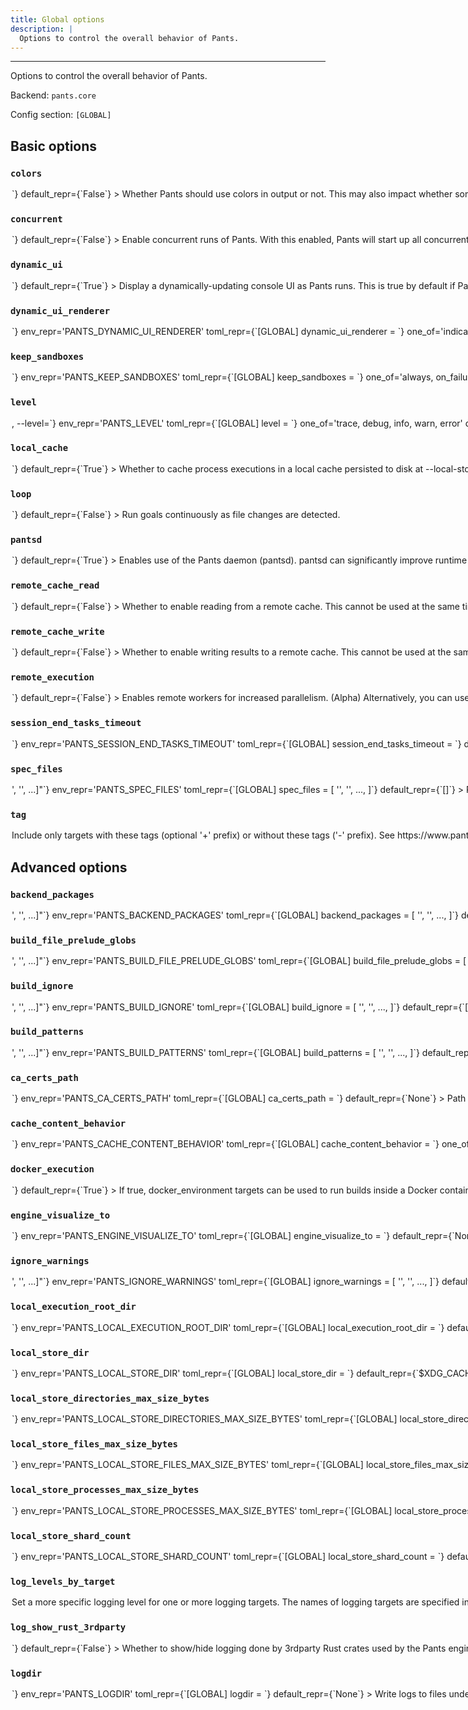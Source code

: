 ```yaml
---
title: Global options
description: |
  Options to control the overall behavior of Pants.
---
```



---

Options to control the overall behavior of Pants.

Backend: <span className="color--primary">`pants.core`</span>

Config section: <span className="color--primary">`[GLOBAL]`</span>

<span className={styles.options}>

## Basic options

### `colors`

<Option
  cli_repr={`--[no-]colors`}
  env_repr='PANTS_COLORS'
  toml_repr={`[GLOBAL]
colors = <bool>`}
  default_repr={`False`}
>

Whether Pants should use colors in output or not. This may also impact whether some tools Pants runs use color.

When unset, this value defaults based on whether the output destination supports color.

</Option>

### `concurrent`

<Option
  cli_repr={`--[no-]concurrent`}
  env_repr='PANTS_CONCURRENT'
  toml_repr={`[GLOBAL]
concurrent = <bool>`}
  default_repr={`False`}
>

Enable concurrent runs of Pants. With this enabled, Pants will start up all concurrent invocations (e.g. in other terminals) without pantsd. As a result, enabling this option will increase the per-run startup cost, but will not block subsequent invocations.

</Option>

### `dynamic_ui`

<Option
  cli_repr={`--[no-]dynamic-ui`}
  env_repr='PANTS_DYNAMIC_UI'
  toml_repr={`[GLOBAL]
dynamic_ui = <bool>`}
  default_repr={`True`}
>

Display a dynamically-updating console UI as Pants runs. This is true by default if Pants detects a TTY and there is no &#x27;CI&#x27; environment variable indicating that Pants is running in a continuous integration environment.

</Option>

### `dynamic_ui_renderer`

<Option
  cli_repr={`--dynamic-ui-renderer=<DynamicUIRenderer>`}
  env_repr='PANTS_DYNAMIC_UI_RENDERER'
  toml_repr={`[GLOBAL]
dynamic_ui_renderer = <DynamicUIRenderer>`}
  one_of='indicatif-spinner, experimental-prodash'
  default_repr={`indicatif-spinner`}
>

If `--dynamic-ui` is enabled, selects the renderer.

</Option>

### `keep_sandboxes`

<Option
  cli_repr={`--keep-sandboxes=<KeepSandboxes>`}
  env_repr='PANTS_KEEP_SANDBOXES'
  toml_repr={`[GLOBAL]
keep_sandboxes = <KeepSandboxes>`}
  one_of='always, on_failure, never'
  default_repr={`never`}
>

Controls whether Pants will clean up local directories used as chroots for running processes.

Pants will log their location so that you can inspect the chroot, and run the `__run.sh` script to recreate the process using the same argv and environment variables used by Pants. This option is useful for debugging.

</Option>

### `level`

<Option
  cli_repr={`-l=<LogLevel>, --level=<LogLevel>`}
  env_repr='PANTS_LEVEL'
  toml_repr={`[GLOBAL]
level = <LogLevel>`}
  one_of='trace, debug, info, warn, error'
  default_repr={`info`}
>

Set the logging level.

</Option>

### `local_cache`

<Option
  cli_repr={`--[no-]local-cache`}
  env_repr='PANTS_LOCAL_CACHE'
  toml_repr={`[GLOBAL]
local_cache = <bool>`}
  default_repr={`True`}
>

Whether to cache process executions in a local cache persisted to disk at `--local-store-dir`.

</Option>

### `loop`

<Option
  cli_repr={`--[no-]loop`}
  env_repr='PANTS_LOOP'
  toml_repr={`[GLOBAL]
loop = <bool>`}
  default_repr={`False`}
>

Run goals continuously as file changes are detected.

</Option>

### `pantsd`

<Option
  cli_repr={`--[no-]pantsd`}
  env_repr='PANTS_PANTSD'
  toml_repr={`[GLOBAL]
pantsd = <bool>`}
  default_repr={`True`}
>

Enables use of the Pants daemon (pantsd). pantsd can significantly improve runtime performance by lowering per-run startup cost, and by memoizing filesystem operations and rule execution.

</Option>

### `remote_cache_read`

<Option
  cli_repr={`--[no-]remote-cache-read`}
  env_repr='PANTS_REMOTE_CACHE_READ'
  toml_repr={`[GLOBAL]
remote_cache_read = <bool>`}
  default_repr={`False`}
>

Whether to enable reading from a remote cache.

This cannot be used at the same time as `[GLOBAL].remote_execution`.

</Option>

### `remote_cache_write`

<Option
  cli_repr={`--[no-]remote-cache-write`}
  env_repr='PANTS_REMOTE_CACHE_WRITE'
  toml_repr={`[GLOBAL]
remote_cache_write = <bool>`}
  default_repr={`False`}
>

Whether to enable writing results to a remote cache.

This cannot be used at the same time as `[GLOBAL].remote_execution`.

</Option>

### `remote_execution`

<Option
  cli_repr={`--[no-]remote-execution`}
  env_repr='PANTS_REMOTE_EXECUTION'
  toml_repr={`[GLOBAL]
remote_execution = <bool>`}
  default_repr={`False`}
>

Enables remote workers for increased parallelism. (Alpha)

Alternatively, you can use `[GLOBAL].remote_cache_read` and `[GLOBAL].remote_cache_write` to still run everything locally, but to use a remote cache.

</Option>

### `session_end_tasks_timeout`

<Option
  cli_repr={`--session-end-tasks-timeout=<float>`}
  env_repr='PANTS_SESSION_END_TASKS_TIMEOUT'
  toml_repr={`[GLOBAL]
session_end_tasks_timeout = <float>`}
  default_repr={`3.0`}
>

The time in seconds to wait for still-running &#x22;session end&#x22; tasks to complete before finishing completion of a Pants invocation. &#x22;Session end&#x22; tasks include, for example, writing data that was generated during the applicable Pants invocation to a configured remote cache.

</Option>

### `spec_files`

<Option
  cli_repr={`--spec-files="['<str>', '<str>', ...]"`}
  env_repr='PANTS_SPEC_FILES'
  toml_repr={`[GLOBAL]
spec_files = [
    '<str>',
    '<str>',
    ...,
]`}
  default_repr={`[]`}
>

Read additional specs (target addresses, files, and/or globs), one per line, from these files.

</Option>

### `tag`

<Option
  cli_repr={`--tag="[[+-]tag1,tag2,..., [+-]tag1,tag2,..., ...]"`}
  env_repr='PANTS_TAG'
  toml_repr={`[GLOBAL]
tag = [
    [+-]tag1,tag2,...,
    [+-]tag1,tag2,...,
    ...,
]`}
  default_repr={`[]`}
>

Include only targets with these tags (optional &#x27;+&#x27; prefix) or without these tags (&#x27;-&#x27; prefix). See https://www.pantsbuild.org/v2.19/docs/advanced-target-selection.

</Option>

## Advanced options

### `backend_packages`

<Option
  cli_repr={`--backend-packages="['<str>', '<str>', ...]"`}
  env_repr='PANTS_BACKEND_PACKAGES'
  toml_repr={`[GLOBAL]
backend_packages = [
    '<str>',
    '<str>',
    ...,
]`}
  default_repr={`[]`}
>

Register functionality from these backends.

The backend packages must be present on the PYTHONPATH, typically because they are in the Pants core dist, in a plugin dist, or available as sources in the repo.

</Option>

### `build_file_prelude_globs`

<Option
  cli_repr={`--build-file-prelude-globs="['<str>', '<str>', ...]"`}
  env_repr='PANTS_BUILD_FILE_PRELUDE_GLOBS'
  toml_repr={`[GLOBAL]
build_file_prelude_globs = [
    '<str>',
    '<str>',
    ...,
]`}
  default_repr={`[]`}
>

Python files to evaluate and whose symbols should be exposed to all BUILD files. See https://www.pantsbuild.org/v2.19/docs/macros.

</Option>

### `build_ignore`

<Option
  cli_repr={`--build-ignore="['<str>', '<str>', ...]"`}
  env_repr='PANTS_BUILD_IGNORE'
  toml_repr={`[GLOBAL]
build_ignore = [
    '<str>',
    '<str>',
    ...,
]`}
  default_repr={`[]`}
>

Path globs or literals to ignore when identifying BUILD files.

This does not affect any other filesystem operations; use `--pants-ignore` for that instead.

</Option>

### `build_patterns`

<Option
  cli_repr={`--build-patterns="['<str>', '<str>', ...]"`}
  env_repr='PANTS_BUILD_PATTERNS'
  toml_repr={`[GLOBAL]
build_patterns = [
    '<str>',
    '<str>',
    ...,
]`}
  default_repr={`[\n  "BUILD",\n  "BUILD.*"\n]`}
>

The naming scheme for BUILD files, i.e. where you define targets.

This only sets the naming scheme, not the directory paths to look for. To add ignore patterns, use the option `[GLOBAL].build_ignore`.

You may also need to update the option `[tailor].build_file_name` so that it is compatible with this option.

</Option>

### `ca_certs_path`

<Option
  cli_repr={`--ca-certs-path=<str>`}
  env_repr='PANTS_CA_CERTS_PATH'
  toml_repr={`[GLOBAL]
ca_certs_path = <str>`}
  default_repr={`None`}
>

Path to a file containing PEM-format CA certificates used for verifying secure connections when downloading files required by a build.

Even when using the `docker_environment` and `remote_environment` targets, this path will be read from the local host, and those certs will be used in the environment.

This option cannot be overridden via environment targets, so if you need a different value than what the rest of your organization is using, override the value via an environment variable, CLI argument, or `.pants.rc` file. See https://www.pantsbuild.org/v2.19/docs/options.

</Option>

### `cache_content_behavior`

<Option
  cli_repr={`--cache-content-behavior=<CacheContentBehavior>`}
  env_repr='PANTS_CACHE_CONTENT_BEHAVIOR'
  toml_repr={`[GLOBAL]
cache_content_behavior = <CacheContentBehavior>`}
  one_of='fetch, validate, defer'
  default_repr={`fetch`}
>

Controls how the content of cache entries is handled during process execution.

When using a remote cache, the `fetch` behavior will fetch remote cache content from the remote store before considering the cache lookup a hit, while the `validate` behavior will only validate (for either a local or remote cache) that the content exists, without fetching it.

The `defer` behavior, on the other hand, will neither fetch nor validate the cache content before calling a cache hit a hit. This &#x22;defers&#x22; actually fetching the cache entry until Pants needs it (which may be never).

The `defer` mode is the most network efficient (because it will completely skip network requests in many cases), followed by the `validate` mode (since it can still skip fetching the content if no consumer ends up needing it). But both the `validate` and `defer` modes rely on an experimental feature called &#x22;backtracking&#x22; to attempt to recover if content later turns out to be missing (`validate` has a much narrower window for backtracking though, since content would need to disappear between validation and consumption: generally, within one `pantsd` session).

</Option>

### `docker_execution`

<Option
  cli_repr={`--[no-]docker-execution`}
  env_repr='PANTS_DOCKER_EXECUTION'
  toml_repr={`[GLOBAL]
docker_execution = <bool>`}
  default_repr={`True`}
>

If true, `docker_environment` targets can be used to run builds inside a Docker container.

If false, anytime a `docker_environment` target is used, Pants will instead fallback to whatever the target&#x27;s `fallback_environment` field is set to.

This can be useful, for example, if you want to always use Docker locally, but disable it in CI, or vice versa.

</Option>

### `engine_visualize_to`

<Option
  cli_repr={`--engine-visualize-to=<dir_option>`}
  env_repr='PANTS_ENGINE_VISUALIZE_TO'
  toml_repr={`[GLOBAL]
engine_visualize_to = <dir_option>`}
  default_repr={`None`}
>

A directory to write execution and rule graphs to as `dot` files. The contents of the directory will be overwritten if any filenames collide.

</Option>

### `ignore_warnings`

<Option
  cli_repr={`--ignore-warnings="['<str>', '<str>', ...]"`}
  env_repr='PANTS_IGNORE_WARNINGS'
  toml_repr={`[GLOBAL]
ignore_warnings = [
    '<str>',
    '<str>',
    ...,
]`}
  default_repr={`[]`}
>

Ignore logs and warnings matching these strings.

Normally, Pants will look for literal matches from the start of the log/warning message, but you can prefix the ignore with `$regex$` for Pants to instead treat your string as a regex pattern. For example:

```
ignore_warnings = [
    "DEPRECATED: option 'config' in scope 'flake8' will be removed",
    '$regex$:No files\s*'
]
```

</Option>

### `local_execution_root_dir`

<Option
  cli_repr={`--local-execution-root-dir=<str>`}
  env_repr='PANTS_LOCAL_EXECUTION_ROOT_DIR'
  toml_repr={`[GLOBAL]
local_execution_root_dir = <str>`}
  default_repr={`<tmp_dir>`}
>

Directory to use for local process execution sandboxing.

The path may be absolute or relative. If the directory is within the build root, be sure to include it in `--pants-ignore`.

</Option>

### `local_store_dir`

<Option
  cli_repr={`--local-store-dir=<str>`}
  env_repr='PANTS_LOCAL_STORE_DIR'
  toml_repr={`[GLOBAL]
local_store_dir = <str>`}
  default_repr={`$XDG_CACHE_HOME/pants/lmdb_store`}
>

Directory to use for the local file store, which stores the results of subprocesses run by Pants.

The path may be absolute or relative. If the directory is within the build root, be sure to include it in `--pants-ignore`.

</Option>

### `local_store_directories_max_size_bytes`

<Option
  cli_repr={`--local-store-directories-max-size-bytes=<int>`}
  env_repr='PANTS_LOCAL_STORE_DIRECTORIES_MAX_SIZE_BYTES'
  toml_repr={`[GLOBAL]
local_store_directories_max_size_bytes = <int>`}
  default_repr={`16000000000`}
>

The maximum size in bytes of the local store containing directories. Stored below `--local-store-dir`.

</Option>

### `local_store_files_max_size_bytes`

<Option
  cli_repr={`--local-store-files-max-size-bytes=<int>`}
  env_repr='PANTS_LOCAL_STORE_FILES_MAX_SIZE_BYTES'
  toml_repr={`[GLOBAL]
local_store_files_max_size_bytes = <int>`}
  default_repr={`256000000000`}
>

The maximum size in bytes of the local store containing files. Stored below `--local-store-dir`.

NB: This size value bounds the total size of all files, but (due to sharding of the store on disk) it also bounds the per-file size to (VALUE / `--local-store-shard-count`).

This value doesn&#x27;t reflect space allocated on disk, or RAM allocated (it may be reflected in VIRT but not RSS). However, the default is lower than you might otherwise choose because macOS creates core dumps that include MMAP&#x27;d pages, and setting this too high might cause core dumps to use an unreasonable amount of disk if they are enabled.

</Option>

### `local_store_processes_max_size_bytes`

<Option
  cli_repr={`--local-store-processes-max-size-bytes=<int>`}
  env_repr='PANTS_LOCAL_STORE_PROCESSES_MAX_SIZE_BYTES'
  toml_repr={`[GLOBAL]
local_store_processes_max_size_bytes = <int>`}
  default_repr={`16000000000`}
>

The maximum size in bytes of the local store containing process cache entries. Stored below `--local-store-dir`.

</Option>

### `local_store_shard_count`

<Option
  cli_repr={`--local-store-shard-count=<int>`}
  env_repr='PANTS_LOCAL_STORE_SHARD_COUNT'
  toml_repr={`[GLOBAL]
local_store_shard_count = <int>`}
  default_repr={`16`}
>

The number of LMDB shards created for the local store. This setting also impacts the maximum size of stored files: see `--local-store-files-max-size-bytes` for more information.

Because LMDB allows only one simultaneous writer per database, the store is split into multiple shards to allow for more concurrent writers. The faster your disks are, the fewer shards you are likely to need for performance.

NB: After changing this value, you will likely want to manually clear the `--local-store-dir` directory to clear the space used by old shard layouts.

</Option>

### `log_levels_by_target`

<Option
  cli_repr={`--log-levels-by-target="{'key1': val1, 'key2': val2, ...}"`}
  env_repr='PANTS_LOG_LEVELS_BY_TARGET'
  toml_repr={`[GLOBAL.log_levels_by_target]
key1 = val1
key2 = val2
...`}
  default_repr={`{}`}
>

Set a more specific logging level for one or more logging targets. The names of logging targets are specified in log strings when the --show-log-target option is set. The logging levels are one of: &#x22;error&#x22;, &#x22;warn&#x22;, &#x22;info&#x22;, &#x22;debug&#x22;, &#x22;trace&#x22;. All logging targets not specified here use the global log level set with `--level`. For example, you can set `--log-levels-by-target='{"workunit_store": "info", "pants.engine.rules": "warn"}'`.

</Option>

### `log_show_rust_3rdparty`

<Option
  cli_repr={`--[no-]log-show-rust-3rdparty`}
  env_repr='PANTS_LOG_SHOW_RUST_3RDPARTY'
  toml_repr={`[GLOBAL]
log_show_rust_3rdparty = <bool>`}
  default_repr={`False`}
>

Whether to show/hide logging done by 3rdparty Rust crates used by the Pants engine.

</Option>

### `logdir`

<Option
  cli_repr={`--logdir=<dir>`}
  env_repr='PANTS_LOGDIR'
  toml_repr={`[GLOBAL]
logdir = <dir>`}
  default_repr={`None`}
>

Write logs to files under this directory.

</Option>

### `loop_max`

<Option
  cli_repr={`--loop-max=<int>`}
  env_repr='PANTS_LOOP_MAX'
  toml_repr={`[GLOBAL]
loop_max = <int>`}
  default_repr={`4294967296`}
>

The maximum number of times to loop when `--loop` is specified.

</Option>

### `named_caches_dir`

<Option
  cli_repr={`--named-caches-dir=<str>`}
  env_repr='PANTS_NAMED_CACHES_DIR'
  toml_repr={`[GLOBAL]
named_caches_dir = <str>`}
  default_repr={`$XDG_CACHE_HOME/pants/named_caches`}
>

Directory to use for named global caches for tools and processes with trusted, concurrency-safe caches.

The path may be absolute or relative. If the directory is within the build root, be sure to include it in `--pants-ignore`.

</Option>

### `pants_bin_name`

<Option
  cli_repr={`--pants-bin-name=<str>`}
  env_repr='PANTS_BIN_NAME'
  toml_repr={`[GLOBAL]
pants_bin_name = <str>`}
  default_repr={`pants`}
>

The name of the script or binary used to invoke Pants. Useful when printing help messages.

</Option>

### `pants_config_files`

<Option
  cli_repr={`--pants-config-files="['<str>', '<str>', ...]"`}
  env_repr='PANTS_CONFIG_FILES'
  toml_repr={`[GLOBAL]
pants_config_files = [
    '<str>',
    '<str>',
    ...,
]`}
  default_repr={`[\n  "<buildroot>/pants.toml"\n]`}
>

Paths to Pants config files. This may only be set through the environment variable `PANTS_CONFIG_FILES` and the command line argument `--pants-config-files`; it will be ignored if in a config file like `pants.toml`.

</Option>

### `pants_distdir`

<Option
  cli_repr={`--pants-distdir=<dir>`}
  env_repr='PANTS_DISTDIR'
  toml_repr={`[GLOBAL]
pants_distdir = <dir>`}
  default_repr={`<buildroot>/dist`}
>

Write end products, such as the results of `pants package`, to this dir.

</Option>

### `pants_ignore`

<Option
  cli_repr={`--pants-ignore="['<str>', '<str>', ...]"`}
  env_repr='PANTS_IGNORE'
  toml_repr={`[GLOBAL]
pants_ignore = [
    '<str>',
    '<str>',
    ...,
]`}
  default_repr={`[\n  ".*/",\n  "/dist/",\n  "__pycache__",\n  "!.semgrep/"\n]`}
>

Paths to ignore for all filesystem operations performed by pants (e.g. BUILD file scanning, glob matching, etc).

Patterns use the gitignore syntax (https://git-scm.com/docs/gitignore). The `pants_distdir` and `pants_workdir` locations are automatically ignored.

`pants_ignore` can be used in tandem with `pants_ignore_use_gitignore`; any rules specified here are applied after rules specified in a .gitignore file.

</Option>

### `pants_ignore_use_gitignore`

<Option
  cli_repr={`--[no-]pants-ignore-use-gitignore`}
  env_repr='PANTS_IGNORE_USE_GITIGNORE'
  toml_repr={`[GLOBAL]
pants_ignore_use_gitignore = <bool>`}
  default_repr={`True`}
>

Include patterns from `.gitignore`, `.git/info/exclude`, and the global gitignore files in the option `[GLOBAL].pants_ignore`, which is used for Pants to ignore filesystem operations on those patterns.

Patterns from `[GLOBAL].pants_ignore` take precedence over these files&#x27; rules. For example, you can use `!my_pattern` in `pants_ignore` to have Pants operate on files that are gitignored.

Warning: this does not yet support reading nested gitignore files.

</Option>

### `pants_physical_workdir_base`

<Option
  cli_repr={`--pants-physical-workdir-base=<dir>`}
  env_repr='PANTS_PHYSICAL_WORKDIR_BASE'
  toml_repr={`[GLOBAL]
pants_physical_workdir_base = <dir>`}
  default_repr={`None`}
>

When set, a base directory in which to store `--pants-workdir` contents. If this option is a set, the workdir will be created as symlink into a per-workspace subdirectory.

</Option>

### `pants_subprocessdir`

<Option
  cli_repr={`--pants-subprocessdir=<str>`}
  env_repr='PANTS_SUBPROCESSDIR'
  toml_repr={`[GLOBAL]
pants_subprocessdir = <str>`}
  default_repr={`<buildroot>/.pants.d/pids`}
>

The directory to use for tracking subprocess metadata. This should live outside of the dir used by `pants_workdir` to allow for tracking subprocesses that outlive the workdir data.

</Option>

### `pants_version`

<Option
  cli_repr={`--pants-version=<str>`}
  env_repr='PANTS_VERSION'
  toml_repr={`[GLOBAL]
pants_version = <str>`}
  default_repr={`<pants_version>`}
>

Use this Pants version. Note that Pants only uses this to verify that you are using the requested version, as Pants cannot dynamically change the version it is using once the program is already running.

If you use the `pants` script from https://www.pantsbuild.org/v2.19/docs/installation, however, changing the value in your `pants.toml` will cause the new version to be installed and run automatically.

Run `pants --version` to check what is being used.

</Option>

### `pants_workdir`

<Option
  cli_repr={`--pants-workdir=<dir>`}
  env_repr='PANTS_WORKDIR'
  toml_repr={`[GLOBAL]
pants_workdir = <dir>`}
  default_repr={`<buildroot>/.pants.d/workdir`}
>

Write intermediate logs and output files to this dir.

</Option>

### `pantsd_invalidation_globs`

<Option
  cli_repr={`--pantsd-invalidation-globs="['<str>', '<str>', ...]"`}
  env_repr='PANTS_PANTSD_INVALIDATION_GLOBS'
  toml_repr={`[GLOBAL]
pantsd_invalidation_globs = [
    '<str>',
    '<str>',
    ...,
]`}
  default_repr={`[]`}
>

Filesystem events matching any of these globs will trigger a daemon restart. Pants&#x27;s own code, plugins, and `--pants-config-files` are inherently invalidated.

</Option>

### `pantsd_max_memory_usage`

<Option
  cli_repr={`--pantsd-max-memory-usage=<memory_size>`}
  env_repr='PANTS_PANTSD_MAX_MEMORY_USAGE'
  toml_repr={`[GLOBAL]
pantsd_max_memory_usage = <memory_size>`}
  default_repr={`4GiB`}
>

The maximum memory usage of the pantsd process.

When the maximum memory is exceeded, the daemon will restart gracefully, although all previous in-memory caching will be lost. Setting too low means that you may miss out on some caching, whereas setting too high may over-consume resources and may result in the operating system killing Pantsd due to memory overconsumption (e.g. via the OOM killer).

You can suffix with `GiB`, `MiB`, `KiB`, or `B` to indicate the unit, e.g. `2GiB` or `2.12GiB`. A bare number will be in bytes.

There is at most one pantsd process per workspace.

</Option>

### `pantsd_pailgun_port`

<Option
  cli_repr={`--pantsd-pailgun-port=<int>`}
  env_repr='PANTS_PANTSD_PAILGUN_PORT'
  toml_repr={`[GLOBAL]
pantsd_pailgun_port = <int>`}
  default_repr={`0`}
>

The port to bind the Pants nailgun server to. Defaults to a random port.

</Option>

### `pantsd_timeout_when_multiple_invocations`

<Option
  cli_repr={`--pantsd-timeout-when-multiple-invocations=<float>`}
  env_repr='PANTS_PANTSD_TIMEOUT_WHEN_MULTIPLE_INVOCATIONS'
  toml_repr={`[GLOBAL]
pantsd_timeout_when_multiple_invocations = <float>`}
  default_repr={`60.0`}
>

The maximum amount of time to wait for the invocation to start until raising a timeout exception. Because pantsd currently does not support parallel runs, any prior running Pants command must be finished for the current one to start. To never timeout, use the value -1.

</Option>

### `pantsrc`

<Option
  cli_repr={`--[no-]pantsrc`}
  env_repr='PANTS_PANTSRC'
  toml_repr={`[GLOBAL]
pantsrc = <bool>`}
  default_repr={`True`}
>

Use pantsrc files located at the paths specified in the global option `pantsrc_files`.

</Option>

### `pantsrc_files`

<Option
  cli_repr={`--pantsrc-files="[<path>, <path>, ...]"`}
  env_repr='PANTS_PANTSRC_FILES'
  toml_repr={`[GLOBAL]
pantsrc_files = [
    <path>,
    <path>,
    ...,
]`}
  default_repr={`[\n  "/etc/pantsrc",\n  "~/.pants.rc",\n  ".pants.rc"\n]`}
>

Override config with values from these files, using syntax matching that of `--pants-config-files`.

</Option>

### `plugins`

<Option
  cli_repr={`--plugins="['<str>', '<str>', ...]"`}
  env_repr='PANTS_PLUGINS'
  toml_repr={`[GLOBAL]
plugins = [
    '<str>',
    '<str>',
    ...,
]`}
  default_repr={`[]`}
>

Allow backends to be loaded from these plugins (usually released through PyPI). The default backends for each plugin will be loaded automatically. Other backends in a plugin can be loaded by listing them in `backend_packages` in the `[GLOBAL]` scope.

</Option>

### `plugins_force_resolve`

<Option
  cli_repr={`--[no-]plugins-force-resolve`}
  env_repr='PANTS_PLUGINS_FORCE_RESOLVE'
  toml_repr={`[GLOBAL]
plugins_force_resolve = <bool>`}
  default_repr={`False`}
>

Re-resolve plugins, even if previously resolved.

</Option>

### `print_stacktrace`

<Option
  cli_repr={`--[no-]print-stacktrace`}
  env_repr='PANTS_PRINT_STACKTRACE'
  toml_repr={`[GLOBAL]
print_stacktrace = <bool>`}
  default_repr={`False`}
>

Print the full exception stack trace for any errors.

</Option>

### `process_execution_cache_namespace`

<Option
  cli_repr={`--process-execution-cache-namespace=<str>`}
  env_repr='PANTS_PROCESS_EXECUTION_CACHE_NAMESPACE'
  toml_repr={`[GLOBAL]
process_execution_cache_namespace = <str>`}
  default_repr={`None`}
>

The cache namespace for process execution. Change this value to invalidate every artifact&#x27;s execution, or to prevent process cache entries from being (re)used for different usecases or users.

</Option>

### `process_execution_graceful_shutdown_timeout`

<Option
  cli_repr={`--process-execution-graceful-shutdown-timeout=<int>`}
  env_repr='PANTS_PROCESS_EXECUTION_GRACEFUL_SHUTDOWN_TIMEOUT'
  toml_repr={`[GLOBAL]
process_execution_graceful_shutdown_timeout = <int>`}
  default_repr={`3`}
>

The time in seconds to wait when gracefully shutting down an interactive process (such as one opened using `pants run`) before killing it.

</Option>

### `process_execution_local_enable_nailgun`

<Option
  cli_repr={`--[no-]process-execution-local-enable-nailgun`}
  env_repr='PANTS_PROCESS_EXECUTION_LOCAL_ENABLE_NAILGUN'
  toml_repr={`[GLOBAL]
process_execution_local_enable_nailgun = <bool>`}
  default_repr={`True`}
>

Whether or not to use nailgun to run JVM requests that are marked as supporting nailgun.

</Option>

### `process_execution_local_parallelism`

<Option
  cli_repr={`--process-execution-local-parallelism=<int>`}
  env_repr='PANTS_PROCESS_EXECUTION_LOCAL_PARALLELISM'
  toml_repr={`[GLOBAL]
process_execution_local_parallelism = <int>`}
  default_repr={`#cores`}
>

Number of concurrent processes that may be executed locally.

This value is independent of the number of threads that may be used to execute the logic in `@rules` (controlled by `--rule-threads-core`).

</Option>

### `process_execution_remote_parallelism`

<Option
  cli_repr={`--process-execution-remote-parallelism=<int>`}
  env_repr='PANTS_PROCESS_EXECUTION_REMOTE_PARALLELISM'
  toml_repr={`[GLOBAL]
process_execution_remote_parallelism = <int>`}
  default_repr={`128`}
>

Number of concurrent processes that may be executed remotely.

</Option>

### `process_per_child_memory_usage`

<Option
  cli_repr={`--process-per-child-memory-usage=<memory_size>`}
  env_repr='PANTS_PROCESS_PER_CHILD_MEMORY_USAGE'
  toml_repr={`[GLOBAL]
process_per_child_memory_usage = <memory_size>`}
  default_repr={`512MiB`}
>

The default memory usage for a single &#x22;pooled&#x22; child process.

Check the documentation for the `--process-total-child-memory-usage` for advice on how to choose an appropriate value for this option.

You can suffix with `GiB`, `MiB`, `KiB`, or `B` to indicate the unit, e.g. `2GiB` or `2.12GiB`. A bare number will be in bytes.

</Option>

### `process_total_child_memory_usage`

<Option
  cli_repr={`--process-total-child-memory-usage=<memory_size>`}
  env_repr='PANTS_PROCESS_TOTAL_CHILD_MEMORY_USAGE'
  toml_repr={`[GLOBAL]
process_total_child_memory_usage = <memory_size>`}
  default_repr={`None`}
>

The maximum memory usage for all &#x22;pooled&#x22; child processes.

When set, this value participates in precomputing the pool size of child processes used by Pants (pooling is currently used only for the JVM). When not set, Pants will default to spawning `2 * --process-execution-local-parallelism` pooled processes.

A high value would result in a high number of child processes spawned, potentially overconsuming your resources and triggering the OS&#x27; OOM killer. A low value would mean a low number of child processes launched and therefore less parallelism for the tasks that need those processes.

If setting this value, consider also adjusting the value of the `--process-per-child-memory-usage` option.

You can suffix with `GiB`, `MiB`, `KiB`, or `B` to indicate the unit, e.g. `2GiB` or `2.12GiB`. A bare number will be in bytes.

</Option>

### `pythonpath`

<Option
  cli_repr={`--pythonpath="['<str>', '<str>', ...]"`}
  env_repr='PANTS_PYTHONPATH'
  toml_repr={`[GLOBAL]
pythonpath = [
    '<str>',
    '<str>',
    ...,
]`}
  default_repr={`[]`}
>

Add these directories to PYTHONPATH to search for plugins. This does not impact the PYTHONPATH used by Pants when running your Python code.

</Option>

### `remote_ca_certs_path`

<Option
  cli_repr={`--remote-ca-certs-path=<str>`}
  env_repr='PANTS_REMOTE_CA_CERTS_PATH'
  toml_repr={`[GLOBAL]
remote_ca_certs_path = <str>`}
  default_repr={`None`}
>

Path to a PEM file containing CA certificates used for verifying secure connections to `[GLOBAL].remote_execution_address` and `[GLOBAL].remote_store_address`.

If unspecified, Pants will attempt to auto-discover root CA certificates when TLS is enabled with remote execution and caching.

</Option>

### `remote_cache_rpc_concurrency`

<Option
  cli_repr={`--remote-cache-rpc-concurrency=<int>`}
  env_repr='PANTS_REMOTE_CACHE_RPC_CONCURRENCY'
  toml_repr={`[GLOBAL]
remote_cache_rpc_concurrency = <int>`}
  default_repr={`128`}
>

The number of concurrent requests allowed to the remote cache service.

</Option>

### `remote_cache_rpc_timeout_millis`

<Option
  cli_repr={`--remote-cache-rpc-timeout-millis=<int>`}
  env_repr='PANTS_REMOTE_CACHE_RPC_TIMEOUT_MILLIS'
  toml_repr={`[GLOBAL]
remote_cache_rpc_timeout_millis = <int>`}
  default_repr={`1500`}
>

Timeout value for remote cache RPCs in milliseconds.

</Option>

### `remote_cache_warnings`

<Option
  cli_repr={`--remote-cache-warnings=<RemoteCacheWarningsBehavior>`}
  env_repr='PANTS_REMOTE_CACHE_WARNINGS'
  toml_repr={`[GLOBAL]
remote_cache_warnings = <RemoteCacheWarningsBehavior>`}
  one_of='ignore, first_only, backoff'
  default_repr={`backoff`}
>

How frequently to log remote cache failures at the `warn` log level.

All errors not logged at the `warn` level will instead be logged at the `debug` level.

</Option>

### `remote_client_certs_path`

<Option
  cli_repr={`--remote-client-certs-path=<str>`}
  env_repr='PANTS_REMOTE_CLIENT_CERTS_PATH'
  toml_repr={`[GLOBAL]
remote_client_certs_path = <str>`}
  default_repr={`None`}
>

Path to a PEM file containing client certificates used for verifying secure connections to `[GLOBAL].remote_execution_address` and `[GLOBAL].remote_store_address` when using client authentication (mTLS).

If unspecified, will use regular TLS. Requires `remote_client_key_path` to also be specified.

</Option>

### `remote_client_key_path`

<Option
  cli_repr={`--remote-client-key-path=<str>`}
  env_repr='PANTS_REMOTE_CLIENT_KEY_PATH'
  toml_repr={`[GLOBAL]
remote_client_key_path = <str>`}
  default_repr={`None`}
>

Path to a PEM file containing a private key used for verifying secure connections to `[GLOBAL].remote_execution_address` and `[GLOBAL].remote_store_address` when using client authentication (mTLS).

If unspecified, will use regular TLS. Requires `remote_client_certs_path` to also be specified.

</Option>

### `remote_execution_address`

<Option
  cli_repr={`--remote-execution-address=<str>`}
  env_repr='PANTS_REMOTE_EXECUTION_ADDRESS'
  toml_repr={`[GLOBAL]
remote_execution_address = <str>`}
  default_repr={`None`}
>

The URI of a server used as a remote execution scheduler.

Format: `scheme://host:port`. The supported schemes are `grpc` and `grpcs`, i.e. gRPC with TLS enabled. If `grpc` is used, TLS will be disabled.

You must also set `[GLOBAL].remote_store_address`, which will often be the same value.

</Option>

### `remote_execution_append_only_caches_base_path`

<Option
  cli_repr={`--remote-execution-append-only-caches-base-path=<str>`}
  env_repr='PANTS_REMOTE_EXECUTION_APPEND_ONLY_CACHES_BASE_PATH'
  toml_repr={`[GLOBAL]
remote_execution_append_only_caches_base_path = <str>`}
  default_repr={`None`}
>

Sets the base path to use when setting up an append-only cache for a process running remotely. If this option is not set, then append-only caches will not be used with remote execution. The option should be set to the absolute path of a writable directory in the remote execution environment where Pants can create append-only caches for use with remotely executing processes.

</Option>

### `remote_execution_extra_platform_properties`

<Option
  cli_repr={`--remote-execution-extra-platform-properties="['<str>', '<str>', ...]"`}
  env_repr='PANTS_REMOTE_EXECUTION_EXTRA_PLATFORM_PROPERTIES'
  toml_repr={`[GLOBAL]
remote_execution_extra_platform_properties = [
    '<str>',
    '<str>',
    ...,
]`}
  default_repr={`[]`}
>

Platform properties to set on remote execution requests.

Format: `property=value`. Multiple values should be specified as multiple occurrences of this flag.

Pants itself may add additional platform properties.

If you are using the `remote_environment` target mechanism, set this value as a field on the target instead. This option will be ignored.

</Option>

### `remote_execution_headers`

<Option
  cli_repr={`--remote-execution-headers="{'key1': val1, 'key2': val2, ...}"`}
  env_repr='PANTS_REMOTE_EXECUTION_HEADERS'
  toml_repr={`[GLOBAL.remote_execution_headers]
key1 = val1
key2 = val2
...`}
  default_repr={`{'user-agent': 'pants/<pants_version>'}`}
>

Headers to set on remote execution requests. Format: header=value. Pants may add additional headers.

See `[GLOBAL].remote_store_headers` as well.

</Option>

### `remote_execution_overall_deadline_secs`

<Option
  cli_repr={`--remote-execution-overall-deadline-secs=<int>`}
  env_repr='PANTS_REMOTE_EXECUTION_OVERALL_DEADLINE_SECS'
  toml_repr={`[GLOBAL]
remote_execution_overall_deadline_secs = <int>`}
  default_repr={`3600`}
>

Overall timeout in seconds for each remote execution request from time of submission

</Option>

### `remote_execution_rpc_concurrency`

<Option
  cli_repr={`--remote-execution-rpc-concurrency=<int>`}
  env_repr='PANTS_REMOTE_EXECUTION_RPC_CONCURRENCY'
  toml_repr={`[GLOBAL]
remote_execution_rpc_concurrency = <int>`}
  default_repr={`128`}
>

The number of concurrent requests allowed to the remote execution service.

</Option>

### `remote_instance_name`

<Option
  cli_repr={`--remote-instance-name=<str>`}
  env_repr='PANTS_REMOTE_INSTANCE_NAME'
  toml_repr={`[GLOBAL]
remote_instance_name = <str>`}
  default_repr={`None`}
>

Name of the remote instance to use by remote caching and remote execution.

This is used by some remote servers for routing. Consult your remote server for whether this should be set.

You can also use a Pants plugin which provides remote authentication to dynamically set this value.

</Option>

### `remote_oauth_bearer_token_path`

<Option
  cli_repr={`--remote-oauth-bearer-token-path=<str>`}
  env_repr='PANTS_REMOTE_OAUTH_BEARER_TOKEN_PATH'
  toml_repr={`[GLOBAL]
remote_oauth_bearer_token_path = <str>`}
  default_repr={`None`}
>

Path to a file containing an oauth token to use for gGRPC connections to `[GLOBAL].remote_execution_address` and `[GLOBAL].remote_store_address`.

If specified, Pants will add a header in the format `authorization: Bearer <token>`. You can also manually add this header via `[GLOBAL].remote_execution_headers` and `[GLOBAL].remote_store_headers`, or use `[GLOBAL].remote_auth_plugin` to provide a plugin to dynamically set the relevant headers. Otherwise, no authorization will be performed.

</Option>

### `remote_store_address`

<Option
  cli_repr={`--remote-store-address=<str>`}
  env_repr='PANTS_REMOTE_STORE_ADDRESS'
  toml_repr={`[GLOBAL]
remote_store_address = <str>`}
  default_repr={`None`}
>

The URI of a server used for the remote file store.

Format: `scheme://host:port`. The supported schemes are `grpc` and `grpcs`, i.e. gRPC with TLS enabled. If `grpc` is used, TLS will be disabled.

</Option>

### `remote_store_batch_api_size_limit`

<Option
  cli_repr={`--remote-store-batch-api-size-limit=<int>`}
  env_repr='PANTS_REMOTE_STORE_BATCH_API_SIZE_LIMIT'
  toml_repr={`[GLOBAL]
remote_store_batch_api_size_limit = <int>`}
  default_repr={`4194304`}
>

The maximum total size of blobs allowed to be sent in a single batch API call to the remote store.

</Option>

### `remote_store_chunk_bytes`

<Option
  cli_repr={`--remote-store-chunk-bytes=<int>`}
  env_repr='PANTS_REMOTE_STORE_CHUNK_BYTES'
  toml_repr={`[GLOBAL]
remote_store_chunk_bytes = <int>`}
  default_repr={`1048576`}
>

Size in bytes of chunks transferred to/from the remote file store.

</Option>

### `remote_store_headers`

<Option
  cli_repr={`--remote-store-headers="{'key1': val1, 'key2': val2, ...}"`}
  env_repr='PANTS_REMOTE_STORE_HEADERS'
  toml_repr={`[GLOBAL.remote_store_headers]
key1 = val1
key2 = val2
...`}
  default_repr={`{'user-agent': 'pants/<pants_version>'}`}
>

Headers to set on remote store requests.

Format: header=value. Pants may add additional headers.

See `[GLOBAL].remote_execution_headers` as well.

</Option>

### `remote_store_rpc_concurrency`

<Option
  cli_repr={`--remote-store-rpc-concurrency=<int>`}
  env_repr='PANTS_REMOTE_STORE_RPC_CONCURRENCY'
  toml_repr={`[GLOBAL]
remote_store_rpc_concurrency = <int>`}
  default_repr={`128`}
>

The number of concurrent requests allowed to the remote store service.

</Option>

### `remote_store_rpc_retries`

<Option
  cli_repr={`--remote-store-rpc-retries=<int>`}
  env_repr='PANTS_REMOTE_STORE_RPC_RETRIES'
  toml_repr={`[GLOBAL]
remote_store_rpc_retries = <int>`}
  default_repr={`2`}
>

Number of times to retry any RPC to the remote store before giving up.

</Option>

### `remote_store_rpc_timeout_millis`

<Option
  cli_repr={`--remote-store-rpc-timeout-millis=<int>`}
  env_repr='PANTS_REMOTE_STORE_RPC_TIMEOUT_MILLIS'
  toml_repr={`[GLOBAL]
remote_store_rpc_timeout_millis = <int>`}
  default_repr={`30000`}
>

Timeout value for remote store RPCs (not including streaming requests) in milliseconds.

</Option>

### `rule_threads_core`

<Option
  cli_repr={`--rule-threads-core=<int>`}
  env_repr='PANTS_RULE_THREADS_CORE'
  toml_repr={`[GLOBAL]
rule_threads_core = <int>`}
  default_repr={`max(2, #cores/2)`}
>

The number of threads to keep active and ready to execute `@rule` logic (see also: `--rule-threads-max`).

Values less than 2 are not currently supported.

This value is independent of the number of processes that may be spawned in parallel locally (controlled by `--process-execution-local-parallelism`).

</Option>

### `rule_threads_max`

<Option
  cli_repr={`--rule-threads-max=<int>`}
  env_repr='PANTS_RULE_THREADS_MAX'
  toml_repr={`[GLOBAL]
rule_threads_max = <int>`}
  default_repr={`None`}
>

The maximum number of threads to use to execute `@rule` logic. Defaults to a small multiple of `--rule-threads-core`.

</Option>

### `show_log_target`

<Option
  cli_repr={`--[no-]show-log-target`}
  env_repr='PANTS_SHOW_LOG_TARGET'
  toml_repr={`[GLOBAL]
show_log_target = <bool>`}
  default_repr={`False`}
>

Display the target where a log message originates in that log message&#x27;s output. This can be helpful when paired with `--log-levels-by-target`.

</Option>

### `stats_record_option_scopes`

<Option
  cli_repr={`--stats-record-option-scopes="['<str>', '<str>', ...]"`}
  env_repr='PANTS_STATS_RECORD_OPTION_SCOPES'
  toml_repr={`[GLOBAL]
stats_record_option_scopes = [
    '<str>',
    '<str>',
    ...,
]`}
  default_repr={`[\n  "*"\n]`}
>

Option scopes to record in stats on run completion. Options may be selected by joining the scope and the option with a ^ character, i.e. to get option `pantsd` in the GLOBAL scope, you&#x27;d pass `GLOBAL^pantsd`. Add a &#x27;\*&#x27; to the list to capture all known scopes.

</Option>

### `streaming_workunits_complete_async`

<Option
  cli_repr={`--[no-]streaming-workunits-complete-async`}
  env_repr='PANTS_STREAMING_WORKUNITS_COMPLETE_ASYNC'
  toml_repr={`[GLOBAL]
streaming_workunits_complete_async = <bool>`}
  default_repr={`True`}
>

True if stats recording should be allowed to complete asynchronously when `pantsd` is enabled. When `pantsd` is disabled, stats recording is always synchronous. To reduce data loss, this flag defaults to false inside of containers, such as when run with Docker.

</Option>

### `streaming_workunits_level`

<Option
  cli_repr={`--streaming-workunits-level=<LogLevel>`}
  env_repr='PANTS_STREAMING_WORKUNITS_LEVEL'
  toml_repr={`[GLOBAL]
streaming_workunits_level = <LogLevel>`}
  one_of='trace, debug, info, warn, error'
  default_repr={`debug`}
>

The level of workunits that will be reported to streaming workunit event receivers.

Workunits form a tree, and even when workunits are filtered out by this setting, the workunit tree structure will be preserved (by adjusting the parent pointers of the remaining workunits).

</Option>

### `streaming_workunits_report_interval`

<Option
  cli_repr={`--streaming-workunits-report-interval=<float>`}
  env_repr='PANTS_STREAMING_WORKUNITS_REPORT_INTERVAL'
  toml_repr={`[GLOBAL]
streaming_workunits_report_interval = <float>`}
  default_repr={`1.0`}
>

Interval in seconds between when streaming workunit event receivers will be polled.

</Option>

### `subproject_roots`

<Option
  cli_repr={`--subproject-roots="['<str>', '<str>', ...]"`}
  env_repr='PANTS_SUBPROJECT_ROOTS'
  toml_repr={`[GLOBAL]
subproject_roots = [
    '<str>',
    '<str>',
    ...,
]`}
  default_repr={`[]`}
>

Paths that correspond with build roots for any subproject that this project depends on.

</Option>

### `unmatched_build_file_globs`

<Option
  cli_repr={`--unmatched-build-file-globs=<GlobMatchErrorBehavior>`}
  env_repr='PANTS_UNMATCHED_BUILD_FILE_GLOBS'
  toml_repr={`[GLOBAL]
unmatched_build_file_globs = <GlobMatchErrorBehavior>`}
  one_of='ignore, warn, error'
  default_repr={`warn`}
>

What to do when files and globs specified in BUILD files, such as in the `sources` field, cannot be found.

This usually happens when the files do not exist on your machine. It can also happen if they are ignored by the `[GLOBAL].pants_ignore` option, which causes the files to be invisible to Pants.

</Option>

### `unmatched_cli_globs`

<Option
  cli_repr={`--unmatched-cli-globs=<GlobMatchErrorBehavior>`}
  env_repr='PANTS_UNMATCHED_CLI_GLOBS'
  toml_repr={`[GLOBAL]
unmatched_cli_globs = <GlobMatchErrorBehavior>`}
  one_of='ignore, warn, error'
  default_repr={`error`}
>

What to do when command line arguments, e.g. files and globs like `dir::`, cannot be found.

This usually happens when the files do not exist on your machine. It can also happen if they are ignored by the `[GLOBAL].pants_ignore` option, which causes the files to be invisible to Pants.

</Option>

### `verify_config`

<Option
  cli_repr={`--[no-]verify-config`}
  env_repr='PANTS_VERIFY_CONFIG'
  toml_repr={`[GLOBAL]
verify_config = <bool>`}
  default_repr={`True`}
>

Verify that all config file values correspond to known options.

</Option>

### `watch_filesystem`

<Option
  cli_repr={`--[no-]watch-filesystem`}
  env_repr='PANTS_WATCH_FILESYSTEM'
  toml_repr={`[GLOBAL]
watch_filesystem = <bool>`}
  default_repr={`True`}
>

Set to False if Pants should not watch the filesystem for changes. `pantsd` or `loop` may not be enabled.

</Option>

## Deprecated options

### `process_cleanup`

<Option
  cli_repr={`--[no-]process-cleanup`}
  env_repr='PANTS_PROCESS_CLEANUP'
  toml_repr={`[GLOBAL]
process_cleanup = <bool>`}
  default_repr={`True`}
  removal_version='3.0.0.dev0'
  removal_hint={'Use the `keep_sandboxes` option instead.'}
>

If false, Pants will not clean up local directories used as chroots for running processes. Pants will log their location so that you can inspect the chroot, and run the `__run.sh` script to recreate the process using the same argv and environment variables used by Pants. This option is useful for debugging.

</Option>

## Related subsystems

None

</span>
